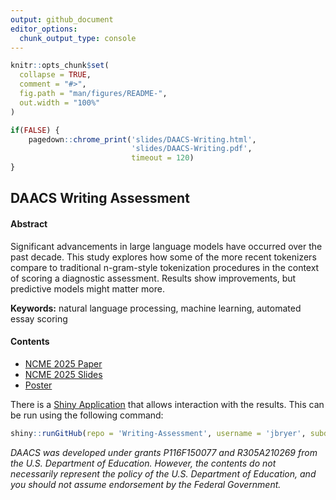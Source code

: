 ```yaml
---
output: github_document
editor_options: 
  chunk_output_type: console
---
```


```r
knitr::opts_chunk$set(
  collapse = TRUE,
  comment = "#>",
  fig.path = "man/figures/README-",
  out.width = "100%"
)

if(FALSE) {
	pagedown::chrome_print('slides/DAACS-Writing.html',
						   'slides/DAACS-Writing.pdf',
						   timeout = 120)
}
```

## DAACS Writing Assessment

#### Abstract

Significant advancements in large language models have occurred over the past decade. This study explores how some of the more recent tokenizers compare to traditional n-gram-style tokenization procedures in the context of scoring a diagnostic assessment. Results show improvements, but predictive models might matter more.

**Keywords:** natural language processing, machine learning, automated essay scoring

#### Contents

* [NCME 2025 Paper](manuscript/NCME_daacs_writing_nlp.pdf)
* [NCME 2025 Slides](slides/DAACS-Writing.pdf)
* [Poster](poster/Writing-NLP-Poster.pdf)

There is a [Shiny Application](shiny/app.R) that allows interaction with the results. This can be run using the following command:

```r
shiny::runGitHub(repo = 'Writing-Assessment', username = 'jbryer', subdir = 'shiny')
```


*DAACS was developed under grants P116F150077 and R305A210269 from the U.S. Department of Education. However, the contents do not necessarily represent the policy of the U.S. Department of Education, and you should not assume endorsement by the Federal Government.*
